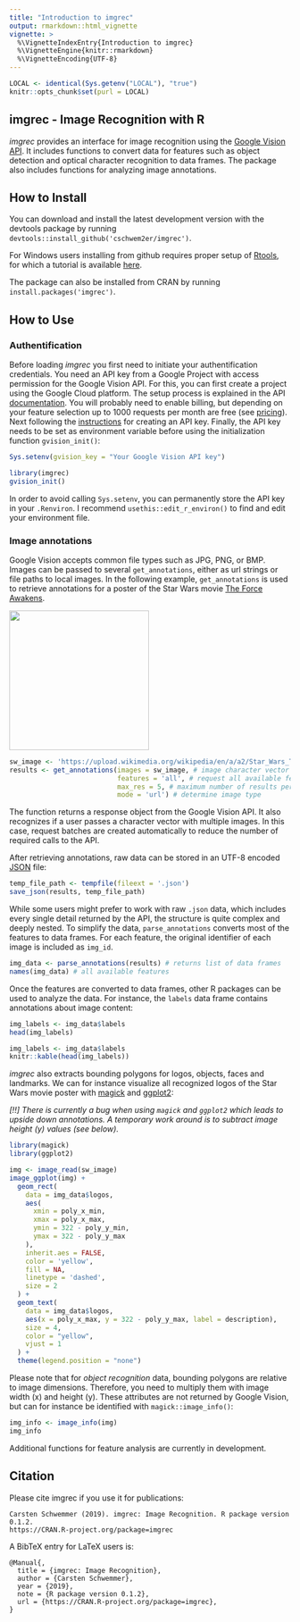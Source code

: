 ```yaml
---
title: "Introduction to imgrec"
output: rmarkdown::html_vignette
vignette: >
  %\VignetteIndexEntry{Introduction to imgrec}
  %\VignetteEngine{knitr::rmarkdown}
  %\VignetteEncoding{UTF-8}
---
```


```r
LOCAL <- identical(Sys.getenv("LOCAL"), "true")
knitr::opts_chunk$set(purl = LOCAL)
```

## imgrec - Image Recognition with R

*imgrec* provides an interface for image recognition using the [Google Vision API](https://cloud.google.com/vision/). It includes functions to convert data for features such as object detection and optical character recognition to data frames. The package also includes functions for analyzing image annotations.

## How to Install

You can download and install the latest development version with the devtools package by running ``devtools::install_github('cschwem2er/imgrec')``.    

For Windows users installing from github requires proper setup of [Rtools](https://cran.r-project.org/bin/windows/Rtools/), for which a tutorial is available [here](https://github.com/stan-dev/rstan/wiki/Installing-RStan-from-source-on-Windows).

The package can also be installed from CRAN by running `install.packages('imgrec')`.

## How to Use

### Authentification

Before loading *imgrec* you first need to initiate your authentification credentials. You need an API key from a Google Project with access permission for the Google Vision API. For this, you can first create a project using the Google Cloud platform. The setup process is explained in the API [documentation](https://cloud.google.com/vision/docs/before-you-begin). You will probably need to enable billing, but depending on your feature selection up to 1000 requests per month are free (see [pricing](https://cloud.google.com/vision/pricing)). Next following the [instructions](https://cloud.google.com/docs/authentication/api-keys#creating_an_api_key) for creating an API key.  Finally, the API key needs to be set as environment variable before using the initialization function `gvision_init()`:


```r
Sys.setenv(gvision_key = "Your Google Vision API key")
```

```r
library(imgrec)
gvision_init()
```

In order to avoid calling `Sys.setenv`, you can permanently store the API key in your `.Renviron`. I recommend `usethis::edit_r_environ()` to find and edit your environment file.

### Image annotations

Google Vision accepts common file types such as JPG, PNG, or BMP.  Images can be passed to several `get_annotations`, either as url strings or file paths to local images. In the following example,  `get_annotations` is used to retrieve annotations for a poster of the Star Wars movie [The Force Awakens](https://en.wikipedia.org/wiki/Star_Wars:_The_Force_Awakens).

<img src='https://upload.wikimedia.org/wikipedia/en/a/a2/Star_Wars_The_Force_Awakens_Theatrical_Poster.jpg' width='250'>

```r
sw_image <- 'https://upload.wikimedia.org/wikipedia/en/a/a2/Star_Wars_The_Force_Awakens_Theatrical_Poster.jpg'
results <- get_annotations(images = sw_image, # image character vector
                           features = 'all', # request all available features
                           max_res = 5, # maximum number of results per feature
                           mode = 'url') # determine image type
```

The function returns a response object from the Google Vision API. It also recognizes if a user passes a character vector with multiple images. In this case, request batches are created automatically to reduce the number of required calls to the API.

After retrieving annotations, raw data can be stored in an UTF-8 encoded [JSON](https://en.wikipedia.org/wiki/JSON) file:

```r
temp_file_path <- tempfile(fileext = '.json')
save_json(results, temp_file_path)
```

While some users might prefer to work with raw `.json` data, which includes every single detail returned by the API, the structure is quite complex and deeply nested. To simplify the data, `parse_annotations` converts most of the features to data frames. For each feature, the original identifier of each image is included as `img_id`.


```r
img_data <- parse_annotations(results) # returns list of data frames
names(img_data) # all available features
```

Once the features are converted to data frames, other R packages can be used to analyze the data. For instance, the `labels` data frame contains annotations about image content:

```r
img_labels <- img_data$labels
head(img_labels)
```

```r
img_labels <- img_data$labels
knitr::kable(head(img_labels))
```



*imgrec* also extracts bounding polygons for logos, objects, faces and landmarks. We can for instance visualize all recognized logos of the Star Wars movie poster with  [magick](https://CRAN.R-project.org/package=magick) and [ggplot2](https://CRAN.R-project.org/package=ggplot2):


*[!!] There is currently a bug when using `magick` and `ggplot2` which leads to upside down annotations. A temporary work around is to subtract image height (y) values (see below).*




```r
library(magick)
library(ggplot2)

img <- image_read(sw_image)
image_ggplot(img) +
  geom_rect(
    data = img_data$logos,
    aes(
      xmin = poly_x_min,
      xmax = poly_x_max,
      ymin = 322 - poly_y_min,
      ymax = 322 - poly_y_max
    ),
    inherit.aes = FALSE,
    color = 'yellow',
    fill = NA,
    linetype = 'dashed',
    size = 2
  ) +
  geom_text(
    data = img_data$logos,
    aes(x = poly_x_max, y = 322 - poly_y_max, label = description),
    size = 4,
    color = "yellow",
    vjust = 1
  ) +
  theme(legend.position = "none")

```

Please note that for *object recognition* data, bounding polygons are relative to image dimensions. Therefore, you need to multiply them with image width (x) and height (y). These attributes are not returned by Google Vision, but can for instance be identified with ``magick::image_info()``:

```r
img_info <- image_info(img) 
img_info
```

Additional functions for feature analysis are currently in development.

## Citation


Please cite imgrec if you use it for publications:


```
Carsten Schwemmer (2019). imgrec: Image Recognition. R package version 0.1.2.
https://CRAN.R-project.org/package=imgrec
```

A BibTeX entry for LaTeX users is:

```
@Manual{,
  title = {imgrec: Image Recognition},
  author = {Carsten Schwemmer},
  year = {2019},
  note = {R package version 0.1.2},
  url = {https://CRAN.R-project.org/package=imgrec},
}
```


